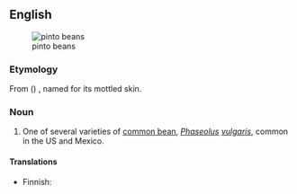 ==English==
[[File:Pinto bean.jpg|thumb|pinto beans]]
===Etymology===
From {{etyl|es}} ({{term|frijol||lang=es|bean}}) {{term|pinto||lang=es|painted}}, named for its mottled skin.

===Noun===
{{en-noun|head=[[pinto]] [[bean]]}}

# {{US|usually in plural}} One of several varieties of [[common bean]], ''[[Phaseolus]] [[vulgaris]]'', common in the US and Mexico.

====Translations====
{{trans-top|variety of common bean}}
* Finnish: {{t|fi|pintopapu}}
{{trans-mid}}
{{trans-bottom}}